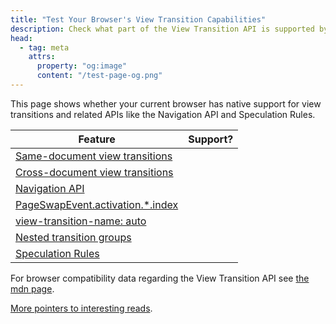 ```yaml
---
title: "Test Your Browser's View Transition Capabilities"
description: Check what part of the View Transition API is supported by your browser
head:
  - tag: meta
    attrs:
      property: "og:image"
      content: "/test-page-og.png"
---
```



<TestPage />

This page shows whether your current browser has native support for view transitions and related APIs like the Navigation API and Speculation Rules.

| Feature                                                                                                       | Support?          |
| ------------------------------------------------------------------------------------------------------------- | ----------------- |
| [Same-document view transitions](https://drafts.csswg.org/css-view-transitions-1)                             | <span id="sdvt"/> |
| [Cross-document view transitions](https://drafts.csswg.org/css-view-transitions-2)                            | <span id="cdvt"/> |
| [Navigation API](https://developer.mozilla.org/en-US/docs/Web/API/Navigation_API)                             | <span id="nav"/>  |
| [PageSwapEvent.activation.\*.index](https://drafts.csswg.org/css-view-transitions-2/#old-doc-event)           | <span id="idx"/>  |
| [view-transition-name: auto](https://drafts.csswg.org/css-view-transitions-2/#additions-to-vt-name) | <span id="vtna"/> |
| [Nested transition groups](https://drafts.csswg.org/css-view-transitions-2/#view-transition-group-prop)       | <span id="vtg"/>  |
| [Speculation Rules](https://developer.mozilla.org/en-US/docs/Web/API/Speculation_Rules_API)                   | <span id="spec"/> |

For browser compatibility data regarding the View Transition API see [the mdn page](https://developer.mozilla.org/en-US/docs/Web/API/View_Transitions_API#browser_compatibility).

[More pointers to interesting reads](/basics/api/#references).

<style>{`
	#sdvt,
	#cdvt,
	#nav,
	#svt,
	#rvt,
	#vtna,
	#vtg,
	#idx,
	#spec {
		&::before {
			content: 'Not supported';
		}
	}

	:root[sdvt] #sdvt,
	:root[cdvt] #cdvt,
	:root[nav] #nav,
	:root[svt] #svt,
	:root[rvt] #rvt,
	:root[vtg] #vtg,
	:root[vtna] #vtna,
	:root[idx] #idx,
	:root[spec] #spec
	 {
		&::before {
			content: 'Supported';
			background-color: lightgreen;
			color: black;
			display: inline-block;
			margin: auto;
			padding: 0.5ex 1ex;
			width: 100%;
		}
	}
`}</style>
